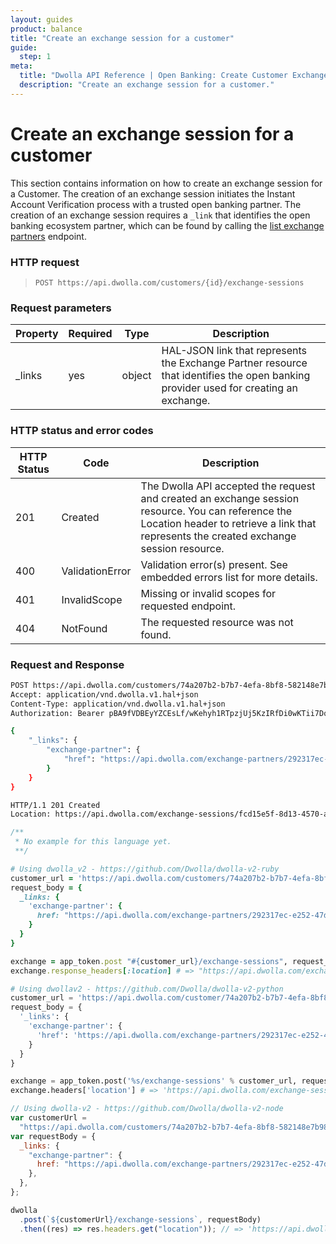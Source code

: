 ```yaml
---
layout: guides
product: balance
title: "Create an exchange session for a customer"
guide:
  step: 1
meta:
  title: "Dwolla API Reference | Open Banking: Create Customer Exchange Session"
  description: "Create an exchange session for a customer."
---
```


# Create an exchange session for a customer

This section contains information on how to create an exchange session for a Customer. The creation of an exchange session initiates the Instant Account Verification process with a trusted open banking partner. The creation of an exchange session requires a `_link` that identifies the open banking ecosystem partner, which can be found by calling the [list exchange partners](/docs/balance/api-reference/exchanges/list-exchange-partners) endpoint.

### HTTP request

> `POST https://api.dwolla.com/customers/{id}/exchange-sessions`

### Request parameters

| Property | Required | Type   | Description                                                                                                                          |
| -------- | -------- | ------ | ------------------------------------------------------------------------------------------------------------------------------------ |
| \_links  | yes      | object | HAL-JSON link that represents the Exchange Partner resource that identifies the open banking provider used for creating an exchange. |

### HTTP status and error codes

| HTTP Status | Code            | Description                                                                                                                                                                           |
| ----------- | --------------- | ------------------------------------------------------------------------------------------------------------------------------------------------------------------------------------- |
| 201         | Created         | The Dwolla API accepted the request and created an exchange session resource. You can reference the Location header to retrieve a link that represents the created exchange session resource. |
| 400         | ValidationError | Validation error(s) present. See embedded errors list for more details.                                                                                                               |
| 401         | InvalidScope    | Missing or invalid scopes for requested endpoint.                                                                                                                                     |
| 404         | NotFound        | The requested resource was not found.                                                                                                                                                 |

### Request and Response

```bash
POST https://api.dwolla.com/customers/74a207b2-b7b7-4efa-8bf8-582148e7b980/exchange-sessions
Accept: application/vnd.dwolla.v1.hal+json
Content-Type: application/vnd.dwolla.v1.hal+json
Authorization: Bearer pBA9fVDBEyYZCEsLf/wKehyh1RTpzjUj5KzIRfDi0wKTii7DqY

{
    "_links": {
        "exchange-partner": {
            "href": "https://api.dwolla.com/exchange-partners/292317ec-e252-47d8-93c3-2d128e037aa4"
        }
    }
}

HTTP/1.1 201 Created
Location: https://api.dwolla.com/exchange-sessions/fcd15e5f-8d13-4570-a9b7-7fb49e55941d
```

```php
/**
 * No example for this language yet.
 **/
```

```ruby
# Using dwolla_v2 - https://github.com/Dwolla/dwolla-v2-ruby
customer_url = 'https://api.dwolla.com/customers/74a207b2-b7b7-4efa-8bf8-582148e7b980'
request_body = {
  _links: {
    'exchange-partner': {
      href: "https://api.dwolla.com/exchange-partners/292317ec-e252-47d8-93c3-2d128e037aa4"
    }
  }
}

exchange = app_token.post "#{customer_url}/exchange-sessions", request_body
exchange.response_headers[:location] # => "https://api.dwolla.com/exchange-sessions/fcd15e5f-8d13-4570-a9b7-7fb49e55941d"
```

```python
# Using dwollav2 - https://github.com/Dwolla/dwolla-v2-python
customer_url = 'https://api.dwolla.com/customer/74a207b2-b7b7-4efa-8bf8-582148e7b980'
request_body = {
  '_links': {
    'exchange-partner': {
      'href': 'https://api.dwolla.com/exchange-partners/292317ec-e252-47d8-93c3-2d128e037aa4'
    }
  }
}

exchange = app_token.post('%s/exchange-sessions' % customer_url, request_body)
exchange.headers['location'] # => 'https://api.dwolla.com/exchange-sessions/fcd15e5f-8d13-4570-a9b7-7fb49e55941d'
```

```javascript
// Using dwolla-v2 - https://github.com/Dwolla/dwolla-v2-node
var customerUrl =
  "https://api.dwolla.com/customers/74a207b2-b7b7-4efa-8bf8-582148e7b980";
var requestBody = {
  _links: {
    "exchange-partner": {
      href: "https://api.dwolla.com/exchange-partners/292317ec-e252-47d8-93c3-2d128e037aa4",
    },
  },
};

dwolla
  .post(`${customerUrl}/exchange-sessions`, requestBody)
  .then((res) => res.headers.get("location")); // => 'https://api.dwolla.com/exchange-sessions/fcd15e5f-8d13-4570-a9b7-7fb49e55941d'
```
